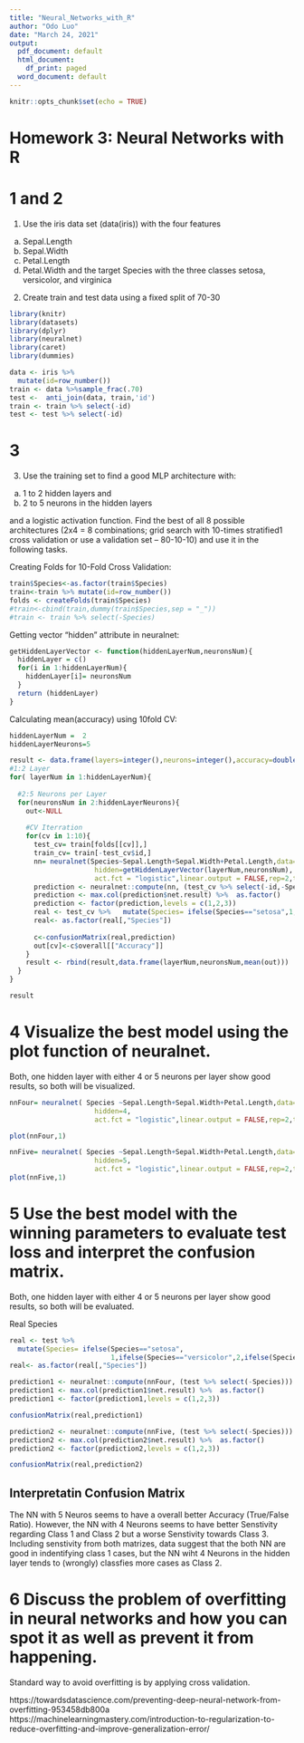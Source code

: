 ```yaml
---
title: "Neural_Networks_with_R"
author: "Odo Luo"
date: "March 24, 2021"
output:
  pdf_document: default
  html_document:
    df_print: paged
  word_document: default
---
```


```r
knitr::opts_chunk$set(echo = TRUE)

```


# Homework 3: Neural Networks with R

# 1 and 2 
1. Use the iris data set (data(iris)) with the four features
  a. Sepal.Length
  b. Sepal.Width
  c. Petal.Length
  d. Petal.Width
and the target Species with the three classes setosa, versicolor, and virginica

2. Create train and test data using a fixed split of 70-30



```r
library(knitr)
library(datasets)
library(dplyr)
library(neuralnet)
library(caret)
library(dummies)
```

```r
data <- iris %>% 
  mutate(id=row_number())  
train <- data %>%sample_frac(.70) 
test <-  anti_join(data, train,'id')
train <- train %>% select(-id)
test <- test %>% select(-id)
```
# 3
3. Use the training set to find a good MLP architecture with:
  a. 1 to 2 hidden layers and
  b. 2 to 5 neurons in the hidden layers
  
and a logistic activation function. Find the best of all 8 possible architectures (2x4 = 8
combinations; grid search with 10-times stratified1
cross validation or use a validation set –
80-10-10) and use it in the following tasks.


Creating Folds for 10-Fold Cross Validation:
```r
train$Species<-as.factor(train$Species)
train<-train %>% mutate(id=row_number()) 
folds <- createFolds(train$Species)
#train<-cbind(train,dummy(train$Species,sep = "_"))
#train <- train %>% select(-Species)
```

Getting vector "hidden" attribute in neuralnet:
```r
getHiddenLayerVector <- function(hiddenLayerNum,neuronsNum){
  hiddenLayer = c()
  for(i in 1:hiddenLayerNum){
    hiddenLayer[i]= neuronsNum
  }
  return (hiddenLayer)
}
```

Calculating mean(accuracy) using 10fold CV:

```r
hiddenLayerNum =  2
hiddenLayerNeurons=5

result <- data.frame(layers=integer(),neurons=integer(),accuracy=double())
#1:2 Layer
for( layerNum in 1:hiddenLayerNum){
  
  #2:5 Neurons per Layer
  for(neuronsNum in 2:hiddenLayerNeurons){
    out<-NULL
    
    #CV Iterration
    for(cv in 1:10){
      test_cv= train[folds[[cv]],]
      train_cv= train[-test_cv$id,]
      nn= neuralnet(Species~Sepal.Length+Sepal.Width+Petal.Length,data=train_cv, 
                     hidden=getHiddenLayerVector(layerNum,neuronsNum),
                     act.fct = "logistic",linear.output = FALSE,rep=2,threshold = 0.5)
      prediction <- neuralnet::compute(nn, (test_cv %>% select(-id,-Species)))
      prediction <- max.col(prediction$net.result) %>%  as.factor()
      prediction <- factor(prediction,levels = c(1,2,3))
      real <- test_cv %>%   mutate(Species= ifelse(Species=="setosa",1,ifelse(Species=="versicolor",2,ifelse(Species=="virginica",3,NA))))
      real<- as.factor(real[,"Species"])
      
      c<-confusionMatrix(real,prediction)
      out[cv]<-c$overall[["Accuracy"]]
    }
    result <- rbind(result,data.frame(layerNum,neuronsNum,mean(out)))
  }
}

result
```

# 4 Visualize the best model using the plot function of neuralnet.

Both, one hidden layer with either 4 or 5 neurons per layer show good results, so both will be visualized.

```r
nnFour= neuralnet( Species ~Sepal.Length+Sepal.Width+Petal.Length,data=train, 
                     hidden=4,
                     act.fct = "logistic",linear.output = FALSE,rep=2,threshold = 0.5)
```

```r
plot(nnFour,1)
```

```r
nnFive= neuralnet( Species ~Sepal.Length+Sepal.Width+Petal.Length,data=train, 
                     hidden=5,
                     act.fct = "logistic",linear.output = FALSE,rep=2,threshold = 0.5)
plot(nnFive,1)
```


# 5 Use the best model with the winning parameters to evaluate test loss and interpret the confusion matrix.
Both, one hidden layer with either 4 or 5 neurons per layer show good results, so both will be evaluated.

Real Species
```r
real <- test %>%  
  mutate(Species= ifelse(Species=="setosa",
                         1,ifelse(Species=="versicolor",2,ifelse(Species=="virginica",3,NA))))
real<- as.factor(real[,"Species"])
```

```r
prediction1 <- neuralnet::compute(nnFour, (test %>% select(-Species)))
prediction1 <- max.col(prediction1$net.result) %>%  as.factor()
prediction1 <- factor(prediction1,levels = c(1,2,3))

confusionMatrix(real,prediction1)
```

```r
prediction2 <- neuralnet::compute(nnFive, (test %>% select(-Species)))
prediction2 <- max.col(prediction2$net.result) %>%  as.factor()
prediction2 <- factor(prediction2,levels = c(1,2,3))

confusionMatrix(real,prediction2)
```
## Interpretatin Confusion Matrix

The NN with 5 Neuros seems to have a overall better Accuracy (True/False Ratio). 
However, the NN with 4 Neurons seems to have better Senstivity regarding Class 1 and Class 2 but a worse Senstivity towards Class 3.
Including senstivity from both matrizes, data suggest that the both NN are good in indentifying class 1 cases, but the NN wiht 4 Neurons in the hidden layer tends to (wrongly) classfies more cases as Class 2.

# 6 Discuss the problem of overfitting in neural networks and how you can spot it as well as prevent it from happening.


Standard way to avoid overfitting is by applying cross validation.

https://towardsdatascience.com/preventing-deep-neural-network-from-overfitting-953458db800a
https://machinelearningmastery.com/introduction-to-regularization-to-reduce-overfitting-and-improve-generalization-error/

